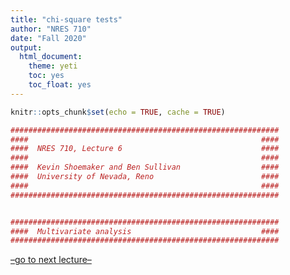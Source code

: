 ```yaml
---
title: "chi-square tests"
author: "NRES 710"
date: "Fall 2020"
output: 
  html_document: 
    theme: yeti
    toc: yes
    toc_float: yes
---
```


```r

knitr::opts_chunk$set(echo = TRUE, cache = TRUE)

```

```r

############################################################
####                                                    ####  
####  NRES 710, Lecture 6                               ####
####                                                    ####
####  Kevin Shoemaker and Ben Sullivan                  #### 
####  University of Nevada, Reno                        ####
####                                                    #### 
############################################################


############################################################
####  Multivariate analysis                             ####
############################################################


```




[--go to next lecture--](LECTURE7.html) 

















